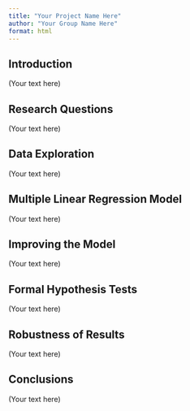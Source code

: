 ```yaml
---
title: "Your Project Name Here"
author: "Your Group Name Here"
format: html
---
```


## Introduction

(Your text here)

## Research Questions

(Your text here)

## Data Exploration

(Your text here)

## Multiple Linear Regression Model

(Your text here)

## Improving the Model

(Your text here)

## Formal Hypothesis Tests

(Your text here)

## Robustness of Results

(Your text here)

## Conclusions

(Your text here)
